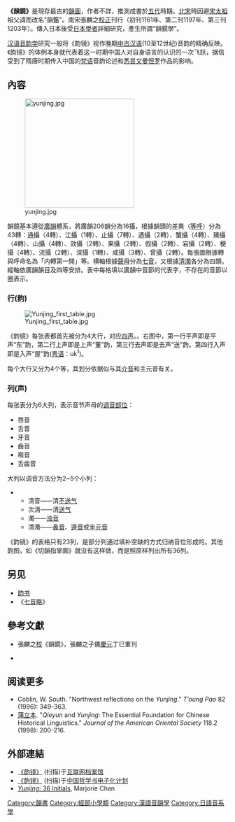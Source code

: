 {{Infobox Chinese
|title= 《韵镜》
|pic=Yunjing title page.jpg|300px
|piccap=[[永禄|永禄]]本标题页
|s=韵镜
|t=韻鏡
|p=Yùnjìng
|w=Yün<sup>4</sup>-ching<sup>4</sup>
|mi={{IPAc-cmn|yun|4|j|ing|4}}
|j=Wan<sup>6</sup>-geng<sup>3</sup>
|tl= Ūn-kiànn
|mc=Jwən<sup>C</sup> kjɐng<sup>C</sup>
}}

'''《韻鏡》'''是現存最古的[[韻圖|韻圖]]，作者不詳，推測成書於[[五代|五代]]時期。[[北宋|北宋]]時因避[[宋太祖|宋太祖]]祖父諱而改名"韻鑑"。南宋張麟之[[校對|校正]]刊行（初刊1161年、第二刊1197年、第三刊1203年）。傳入日本後受[[日本|日本]][[學者|學者]]詳細研究，產生所謂“韻鏡學”。

[[汉语音韵学|汉语音韵学]]研究一般将《韵镜》视作晚期[[中古汉语|中古汉语]](10至12世纪)音韵的精确反映。《韵镜》的体例本身就代表着这一时期中国人对自身语言的认识的一次飞跃，据信受到了隋唐时期传入中国的[[梵语|梵语]]音韵论述和[[悉昙文|悉昙文]][[曼怛罗|曼怛罗]]作品的影响。

== 內容 ==
[[File:yunjing.jpg|250px]]

韻鏡基本遵從[[廣韻|廣韻]]體系，將廣韻206韻分為16攝，根據韻頭的差異（[[等呼|等呼]]）分為43轉：通攝（4轉）、江攝（1轉）、止攝（7轉）、遇攝（2轉）、蟹攝（4轉）、臻攝（4轉）、山攝（4轉）、效攝（2轉）、果攝（2轉）、假攝（2轉）、宕攝（2轉）、梗攝（4轉）、流攝（2轉）、深攝（1轉）、咸攝（3轉）、曾攝（2轉）。每張圖根據轉與呼命名為「内轉第一開」等。横軸根據[[聲母|聲母]]分為[[五音_(音韻)|七音]]，又根據[[清濁|清濁]]各分為四類。縱軸依廣韻韻目及四等安排。表中每格填以廣韻中音節的代表字，不存在的音節以圈表示。

===行(韵)===
[[File:Yunjing_first_table.jpg|right]]

《韵镜》每张表都首先被分为4大行，对应[[四声|四声]]。{{sfnp|Baxter|1992}}{{rp|42}}。右图中，第一行平声即是平声“东”韵，第二行上声即是上声“董”韵，第三行去声即是去声“送”韵。第四行入声即是入声“屋”韵([[粤语|粤语]]：uk<sup>1</sup>)。

每个大行又分为4个等，其划分依据似与其[[介音|介音]]和主元音有关。{{sfnp|Baxter|1992}}{{rp|42}}

===列(声)===
每张表分为6大列，表示音节声母的[[调音部位|调音部位]]：
*唇音
*舌音
*牙音
*齒音
*喉音
*舌齒音

大列以调音方法分为2~5个小列：{{sfnp|Baxter|1992}}{{rp|43}}
**清音——清[[不送气|不送气]]
**次清——清[[送气|送气]]
**濁——[[浊音|浊音]]
**清濁——[[鼻音|鼻音]]、[[邊音|邊音]]或[[半元音|半元音]]

《韵镜》的表格只有23列，是部分列通过填补空缺的方式归纳音位形成的。其他韵图，如《切韻指掌圖》就没有这样做，而是照原样列出所有36列。{{sfnp|Baxter|1992}}{{rp|43}}

==另见==
* [[韵书|韵书]]
* 《[[七音略|七音略]]》

==參考文獻==
{{refbegin}}
*張麟之[[校對|校]]《韻鏡》，張麟之子儀[[慶元_(年號)|慶元]]丁巳重刊
{{refend}}
{{reflist}}
* {{citation
  | surname = Baxter | given = William H. | author-link = William H. Baxter
  | title = A Handbook of Old Chinese Phonology
  | location = Berlin | publisher = Mouton de Gruyter | year = 1992
  | isbn = 978-3-11-012324-1
  | postscript = .
  }}

==阅读更多==
*Coblin, W. South. "Northwest reflections on the ''Yunjing''." ''T’oung Pao'' 82 (1996): 349-363.
*[[蒲立本|蒲立本]]. "''Qieyun'' and ''Yunjing'': The Essential Foundation for Chinese Historical Linguistics." ''Journal of the American Oriental Society'' 118.2 (1998): 200-216.

==外部連結==
{{commons category|Yunjing}}
* [https://archive.org/details/02077186.cn 《韵镜》] (扫描)于[[互联网档案馆|互联网档案馆]]
* [http://ctext.org/library.pl?if=en&res=80898 《韵镜》] (扫描)于[[中国哲学书电子化计划|中国哲学书电子化计划]]
*[https://web.archive.org/web/20100617054107/http://people.cohums.ohio-state.edu/chan9/c681/yj-initials.htm ''Yunjing'': 36 Initials], Marjorie Chan

{{韻書}}

{{Authority control}}

[[Category:韻書|Category:韻書]]
[[Category:經部小學類|Category:經部小學類]]
[[Category:漢語音韻學|Category:漢語音韻學]]
[[Category:日語音系學|Category:日語音系學]]